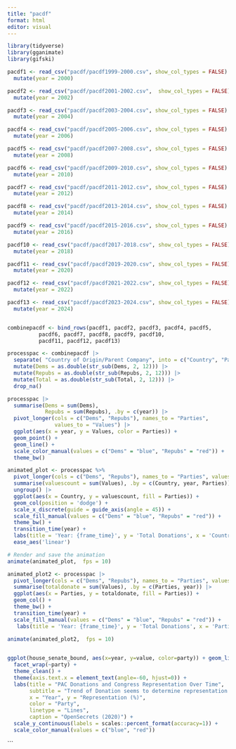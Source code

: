 ```yaml
---
title: "pacdf"
format: html
editor: visual
---
```


```r
library(tidyverse)
library(gganimate)
library(gifski)

pacdf1 <- read_csv("pacdf/pacdf1999-2000.csv", show_col_types = FALSE) |>
  mutate(year = 2000)

pacdf2 <- read_csv("pacdf/pacdf2001-2002.csv",  show_col_types = FALSE) |>
  mutate(year = 2002)

pacdf3 <- read_csv("pacdf/pacdf2003-2004.csv", show_col_types = FALSE) |>
  mutate(year = 2004)

pacdf4 <- read_csv("pacdf/pacdf2005-2006.csv", show_col_types = FALSE) |>
  mutate(year = 2006)

pacdf5 <- read_csv("pacdf/pacdf2007-2008.csv", show_col_types = FALSE) |>
  mutate(year = 2008)

pacdf6 <- read_csv("pacdf/pacdf2009-2010.csv", show_col_types = FALSE) |>
  mutate(year = 2010)

pacdf7 <- read_csv("pacdf/pacdf2011-2012.csv", show_col_types = FALSE) |>
  mutate(year = 2012)

pacdf8 <- read_csv("pacdf/pacdf2013-2014.csv", show_col_types = FALSE) |>
  mutate(year = 2014)

pacdf9 <- read_csv("pacdf/pacdf2015-2016.csv", show_col_types = FALSE) |>
  mutate(year = 2016)

pacdf10 <- read_csv("pacdf/pacdf2017-2018.csv", show_col_types = FALSE) |>
  mutate(year = 2018)

pacdf11 <- read_csv("pacdf/pacdf2019-2020.csv", show_col_types = FALSE) |>
  mutate(year = 2020)

pacdf12 <- read_csv("pacdf/pacdf2021-2022.csv", show_col_types = FALSE) |>
  mutate(year = 2022)

pacdf13 <- read_csv("pacdf/pacdf2023-2024.csv", show_col_types = FALSE) |>
  mutate(year = 2024)


combinepacdf <- bind_rows(pacdf1, pacdf2, pacdf3, pacdf4, pacdf5, 
          pacdf6, pacdf7, pacdf8, pacdf9, pacdf10, 
          pacdf11, pacdf12, pacdf13)

```

```r
processpac <- combinepacdf |>
  separate( "Country of Origin/Parent Company", into = c("Country", "Parent_Company"), sep = "/") |>
  mutate(Dems = as.double(str_sub(Dems, 2, 12))) |>
  mutate(Repubs = as.double(str_sub(Repubs, 2, 12))) |>
  mutate(Total = as.double(str_sub(Total, 2, 12))) |>
  drop_na()

processpac |>
  summarise(Dems = sum(Dems), 
            Repubs = sum(Repubs), .by = c(year)) |>
  pivot_longer(cols = c("Dems", "Repubs"), names_to = "Parties",
               values_to = "Values") |>
  ggplot(aes(x = year, y = Values, color = Parties)) +
  geom_point() + 
  geom_line() + 
  scale_color_manual(values = c("Dems" = "blue", "Repubs" = "red")) +
  theme_bw()
```

```r
animated_plot <- processpac %>%
  pivot_longer(cols = c("Dems", "Repubs"), names_to = "Parties", values_to = "Values") %>%
  summarise(valuescount = sum(Values), .by = c(Country, year, Parties)) %>%
  ungroup() |>
  ggplot(aes(x = Country, y = valuescount, fill = Parties)) +
  geom_col(position = 'dodge') +
  scale_x_discrete(guide = guide_axis(angle = 45)) +
  scale_fill_manual(values = c("Dems" = "blue", "Repubs" = "red")) +
  theme_bw() +
  transition_time(year) +
  labs(title = 'Year: {frame_time}', y = 'Total Donations', x = 'Country') +
  ease_aes('linear')

# Render and save the animation
animate(animated_plot,  fps = 10)

```

```r
animated_plot2 <- processpac |>
  pivot_longer(cols = c("Dems", "Repubs"), names_to = "Parties", values_to = "Values") |>
  summarise(totaldonate = sum(Values), .by = c(Parties, year)) |>
  ggplot(aes(x = Parties, y = totaldonate, fill = Parties)) + 
  geom_col() +
  theme_bw() +
  transition_time(year) + 
  scale_fill_manual(values = c("Dems" = "blue", "Repubs" = "red")) +
   labs(title = 'Year: {frame_time}', y = 'Total Donations', x = 'Parties') 

animate(animated_plot2,  fps = 10)
  
```



```r
ggplot(house_senate_bound, aes(x=year, y=value, color=party)) + geom_line(aes(linetype=branch)) + 
  facet_wrap(~party) + 
  theme_clean() + 
  theme(axis.text.x = element_text(angle=-60, hjust=0)) + 
  labs(title = "PAC Donations and Congress Representation Over Time", 
       subtitle = "Trend of Donation seems to determine representation in congress", 
       x = "Year", y = "Representation (%)", 
       color = "Party", 
       linetype = "Lines",
       caption = "OpenSecrets (2020)") + 
  scale_y_continuous(labels = scales::percent_format(accuracy=1)) + 
  scale_color_manual(values = c("blue", "red"))
```
```



